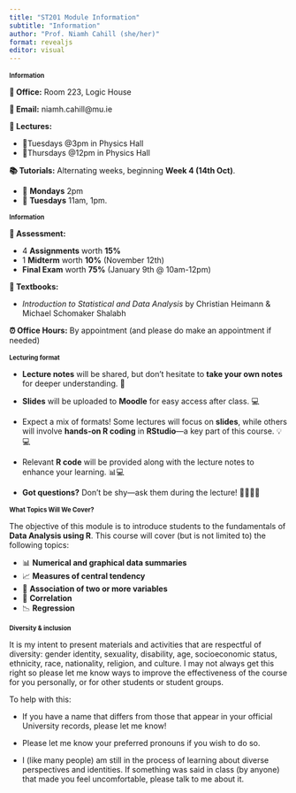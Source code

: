 ```yaml
---
title: "ST201 Module Information"
subtitle: "Information"
author: "Prof. Niamh Cahill (she/her)"
format: revealjs
editor: visual
---
```


## Information {style="font-size: 80%;"}

**🏢 Office:** Room 223, Logic House

**📧 Email:** niamh.cahill\@mu.ie

**📅 Lectures:**

-   📍Tuesdays @3pm in Physics Hall
-   📍Thursdays @12pm in Physics Hall

**📚 Tutorials:** Alternating weeks, beginning **Week 4 (14th Oct)**.

-   📍 **Mondays** 2pm
-   📍 **Tuesdays** 11am, 1pm.

## Information {style="font-size: 80%;"}

**📝 Assessment:**

-   4 **Assignments** worth **15%**
-   1 **Midterm** worth **10%** (November 12th)
-   **Final Exam** worth **75%** (January 9th @ 10am-12pm)

**📖 Textbooks:**

-   *Introduction to Statistical and Data Analysis* by Christian Heimann & Michael Schomaker Shalabh

**⏰ Office Hours:** By appointment (and please do make an appointment if needed)

## Lecturing format {style="font-size: 80%;"}

-   **Lecture notes** will be shared, but don't hesitate to **take your own notes** for deeper understanding. 📝

-   **Slides** will be uploaded to **Moodle** for easy access after class. 💻

-   Expect a mix of formats! Some lectures will focus on **slides**, while others will involve **hands-on R coding** in **RStudio**—a key part of this course. 💡💻

-   Relevant **R code** will be provided along with the lecture notes to enhance your learning. 📊💻

-   **Got questions?** Don't be shy—ask them during the lecture! 🙋‍♂️🙋‍♀️

## What Topics Will We Cover? {style="font-size: 80%;"}

The objective of this module is to introduce students to the fundamentals of **Data Analysis using R**. This course will cover (but is not limited to) the following topics:

-   📊 **Numerical and graphical data summaries**
-   📈 **Measures of central tendency**
-   🔗 **Association of two or more variables**
-   🤝 **Correlation**
-   📉 **Regression**

## Diversity & inclusion {style="font-size: 80%;"}

It is my intent to present materials and activities that are respectful of diversity: gender identity, sexuality, disability, age, socioeconomic status, ethnicity, race, nationality, religion, and culture. I may not always get this right so please let me know ways to improve the effectiveness of the course for you personally, or for other students or student groups.

To help with this:

-   If you have a name that differs from those that appear in your official University records, please let me know!

-   Please let me know your preferred pronouns if you wish to do so.

-   I (like many people) am still in the process of learning about diverse perspectives and identities. If something was said in class (by anyone) that made you feel uncomfortable, please talk to me about it.
